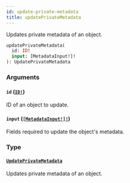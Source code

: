 ```yaml
---
id: update-private-metadata
title: updatePrivateMetadata
---
```


Updates private metadata of an object.

```graphql
updatePrivateMetadata(
  id: ID!
  input: [MetadataInput!]!
): UpdatePrivateMetadata

```

### Arguments

#### `id` ([`ID!`](/developer/api-reference/scalars/id))

ID of an object to update.

#### `input` ([`[MetadataInput!]!`](/developer/api-reference/inputs/metadata-input))

Fields required to update the object's metadata.

### Type

#### [`UpdatePrivateMetadata`](/developer/api-reference/objects/update-private-metadata)

Updates private metadata of an object.

